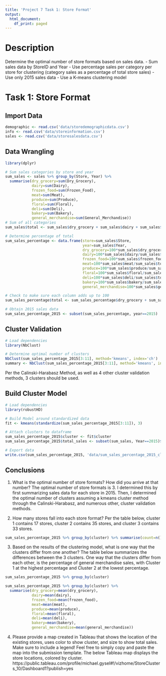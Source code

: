```yaml
---
title: 'Project 7 Task 1: Store Format'
output:
  html_document:
    df_print: paged
---
```


# Description
Determine the optimal number of store formats based on sales data.
- Sum sales data by StoreID and Year
- Use percentage sales per category per store for clustering (category sales
as a percentage of total store sales)
- Use only 2015 sales data
- Use a K-means clustering model

# Task 1: Store Format
## Import Data
```r
demographic <- read.csv('data/storedemographicdata.csv')
info <- read.csv('data/storeinformation.csv')
sales <- read.csv('data/storesalesdata.csv')
```

## Data Wrangling
```r
library(dplyr)

# Sum sales categories by store and year
sum_sales <- sales %>% group_by(Store, Year) %>% 
  summarise(dry_grocery=sum(Dry_Grocery),
            dairy=sum(Dairy),
            frozen_food=sum(Frozen_Food),
            meat=sum(Meat),
            produce=sum(Produce),
            floral=sum(Floral),
            deli=sum(Deli),
            bakery=sum(Bakery),
            general_merchandise=sum(General_Merchandise))
# Sum of all categories
sum_sales$total <- sum_sales$dry_grocery + sum_sales$dairy + sum_sales$frozen_food + sum_sales$meat + sum_sales$produce + sum_sales$floral + sum_sales$deli + sum_sales$bakery + sum_sales$general_merchandise

# Determine percentage of total
sum_sales_percentage <- data.frame(store=sum_sales$Store,
                                   year=sum_sales$Year,
                                   dry_grocery=100*sum_sales$dry_grocery/sum_sales$total,
                                   dairy=100*sum_sales$dairy/sum_sales$total,
                                   frozen_food=100*sum_sales$frozen_food/sum_sales$total,
                                   meat=100*sum_sales$meat/sum_sales$total,
                                   produce=100*sum_sales$produce/sum_sales$total,
                                   floral=100*sum_sales$floral/sum_sales$total,
                                   deli=100*sum_sales$deli/sum_sales$total,
                                   bakery=100*sum_sales$bakery/sum_sales$total,
                                   general_merchandise=100*sum_sales$general_merchandise/sum_sales$total)

# Check to make sure each column adds up to 100
sum_sales_percentage$total <- sum_sales_percentage$dry_grocery + sum_sales_percentage$dairy + sum_sales_percentage$frozen_food + sum_sales_percentage$meat + sum_sales_percentage$produce + sum_sales_percentage$floral + sum_sales_percentage$deli + sum_sales_percentage$bakery + sum_sales_percentage$general_merchandise

# Obtain 2015 sales data
sum_sales_percentage_2015 <- subset(sum_sales_percentage, year==2015)
```

## Cluster Validation
```r
# Load dependencies
library(NbClust)

# Determine optimal number of clusters
NbClust(sum_sales_percentage_2015[3:11], method='kmeans', index='ch')
summary <- NbClust(sum_sales_percentage_2015[3:11], method='kmeans', index='all')
```
Per the Calinski-Harabasz Method, as well as 4 other cluster validation methods,
3 clusters should be used.

## Build Cluster Model
```r
# Load dependencies
library(robustHD)

# Build Model around standardized data
fit <- kmeans(standardize(sum_sales_percentage_2015[3:11]), 3)

# Attach clusters to dataframe
sum_sales_percentage_2015$cluster <- fit$cluster
sum_sales_percentage_2015$total_sales <- subset(sum_sales, Year==2015)$total

# Export data
write.csv(sum_sales_percentage_2015, 'data/sum_sales_percentage_2015_clusters.csv')
```

## Conclusions

1. What is the optimal number of store formats? How did you arrive at that 
number?
The optimal number of store formats is 3. I determined this by first summarizing 
sales data for each store in 2015. Then, I determined the optimal number of 
clusters assuming a kmeans cluster method through the Calinski-Harabasz, 
and numerous other, cluster validation methods. 

2. How many stores fall into each store format?
Per the table below, cluster 1 contains 17 stores, cluster 2 contains 35 stores,
and cluster 3 contains 33 stores.
```r
sum_sales_percentage_2015 %>% group_by(cluster) %>% summarise(count=n())
```

3. Based on the results of the clustering model, what is one way that the 
clusters differ from one another?
The table below summarizes the differences between the 3 clusters. One way that
the clusters differ from each other, is the percentage of general merchandise
sales, with Cluster 1 at the highest percentage and Cluster 2 at the lowest
percentage.
```r
sum_sales_percentage_2015 %>% group_by(cluster)

sum_sales_percentage_2015 %>% group_by(cluster) %>% 
  summarise(dry_grocery=mean(dry_grocery),
            dairy=mean(dairy),
            frozen_food=mean(frozen_food),
            meat=mean(meat),
            produce=mean(produce),
            floral=mean(floral),
            deli=mean(deli),
            bakery=mean(bakery),
            general_merchandise=mean(general_merchandise))
```

4. Please provide a map created in Tableau that shows the location of the 
existing stores, uses color to show cluster, and size to show total sales. Make 
sure to include a legend! Feel free to simply copy and paste the map into the 
submission template.
The below Tableau map displays the store locations, colored by cluster.
https://public.tableau.com/profile/michael.gysel#!/vizhome/StoreClusters_10/Dashboard1?publish=yes 






